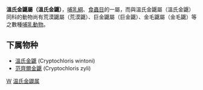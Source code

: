 {{Unreferenced|time=2019-03-31T10:39:33+00:00}}
{{Automatic taxobox
| taxon = Cryptochloris
| authority =  
}}
'''溫氏金鼴屬（溫氏金鼴）'''，[[哺乳綱|哺乳綱]]、[[食蟲目|食蟲目]]的一屬，而與溫氏金鼴屬（溫氏金鼴）同科的動物尚有荒漠鼴屬（荒漠鼴）、巨金鼴屬（巨金鼴）、金毛鼴屬（金毛鼴）等之數種[[哺乳動物|哺乳動物]]。

==下属物种==
* [[溫氏金鼴|溫氏金鼴]] (Cryptochloris wintoni)
* [[范齊爾金鼴|范齊爾金鼴]] (Cryptochloris zyli)

{{Taxonbar|from=Q137989}}

[[Category:金毛鼴科|W]]
[[Category:温氏金鼹属|]]

{{哺乳动物小作品}}
